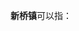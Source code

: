 '''新桥镇'''可以指：
{{PRC admin/disambig|31/01/17/105/000|32/02/81/109/000|32/04/11/102/000|32/11/81/109/000|32/12/82/101/000|33/02/25/110/000|33/10/04/103/000|35/08/21/103/000|35/08/81/100/000|41/16/81/105/000|43/04/23/105/000|43/08/02/100/000|44/12/83/107/000|45/01/26/104/000|45/09/02/110/000|51/03/21/114/000|51/07/04/102/000|51/09/03/105/000|51/10/25/118/000|52/23/28/110/000|53/23/23/102/000}}
{{disambig|cat=三字中国镇名消歧义}}